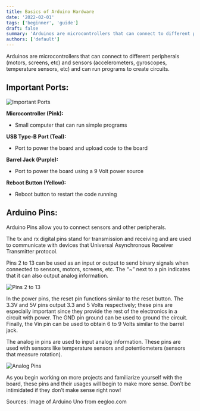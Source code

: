 ```yaml
---
title: Basics of Arduino Hardware
date: '2022-02-01'
tags: ['beginner', 'guide']
draft: false
summary: 'Arduinos are microcontrollers that can connect to different peripherals (motors, screens, etc) and sensors (accelerometers, gyroscopes, temperature sensors, etc)  and can run programs to create circuits. '
authors: ['default']
---
```


Arduinos are microcontrollers that can connect to different peripherals (motors, screens, etc) and sensors (accelerometers, gyroscopes, temperature sensors, etc) and can run programs to create circuits.

## Important Ports:

![Important Ports](/static/images/Article2/img1.png)

**Microcontroller (Pink):**

- Small computer that can run simple programs

**USB Type-B Port (Teal):**

- Port to power the board and upload code to the board

**Barrel Jack (Purple):**

- Port to power the board using a 9 Volt power source

**Reboot Button (Yellow):**

- Reboot button to restart the code running

## Arduino Pins:

Arduino Pins allow you to connect sensors and other peripherals.

The tx and rx digital pins stand for transmission and receiving and are used to communicate with devices that Universal Asynchronous Receiver Transmitter protocol.

Pins 2 to 13 can be used as an input or output to send binary signals when connected to sensors, motors, screens, etc. The “~” next to a pin indicates that it can also output analog information.

![Pins 2 to 13](/static/images/Article2/img2.png)

In the power pins, the reset pin functions similar to the reset button. The 3.3V and 5V pins output 3.3 and 5 Volts respectively; these pins are especially important since they provide the rest of the electronics in a circuit with power. The GND pin ground can be used to ground the circuit. Finally, the Vin pin can be used to obtain 6 to 9 Volts similar to the barrel jack.

The analog in pins are used to input analog information. These pins are used with sensors like temperature sensors and potentiometers (sensors that measure rotation).

![Analog Pins](/static/images/Article2/img3.png)

As you begin working on more projects and familiarize yourself with the board, these pins and their usages will begin to make more sense. Don’t be intimidated if they don’t make sense right now!

Sources: Image of Arduino Uno from eegloo.com

